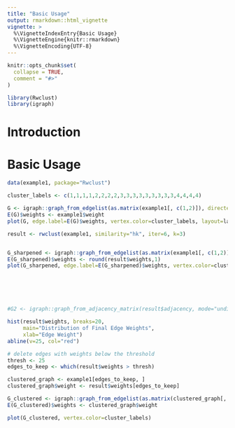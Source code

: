 ```yaml
---
title: "Basic Usage"
output: rmarkdown::html_vignette
vignette: >
  %\VignetteIndexEntry{Basic Usage}
  %\VignetteEngine{knitr::rmarkdown}
  %\VignetteEncoding{UTF-8}
---
```


```r
knitr::opts_chunk$set(
  collapse = TRUE,
  comment = "#>"
)
```

```r
library(Rwclust)
library(igraph)
```

# Introduction



# Basic Usage



```r
data(example1, package="Rwclust")

cluster_labels <- c(1,1,1,1,2,2,2,2,3,3,3,3,3,3,3,3,3,4,4,4,4)

G <- igraph::graph_from_edgelist(as.matrix(example1[, c(1,2)]), directed=FALSE)
E(G)$weights <- example1$weight
plot(G, edge.label=E(G)$weights, vertex.color=cluster_labels, layout=layout_with_fr)
```

```r
result <- rwclust(example1, similarity="hk", iter=6, k=3)


G_sharpened <- igraph::graph_from_edgelist(as.matrix(example1[, c(1,2)]), directed=FALSE)
E(G_sharpened)$weights <- round(result$weights,1)
plot(G_sharpened, edge.label=E(G_sharpened)$weights, vertex.color=cluster_labels, layout=layout_with_fr)






#G2 <- igraph::graph_from_adjacency_matrix(result$adjacency, mode="undirected", weighted = TRUE)
```
```r
hist(result$weights, breaks=20, 
     main="Distribution of Final Edge Weights",
     xlab="Edge Weight")
abline(v=25, col="red")

```


```r
# delete edges with weights below the threshold
thresh <- 25
edges_to_keep <- which(result$weights > thresh)

clustered_graph <- example1[edges_to_keep, ]
clustered_graph$weight <- result$weights[edges_to_keep]

G_clustered <- igraph::graph_from_edgelist(as.matrix(clustered_graph[, c(1,2)]), directed=FALSE)
E(G_clustered)$weights <- clustered_graph$weight

plot(G_clustered, vertex.color=cluster_labels)
```







